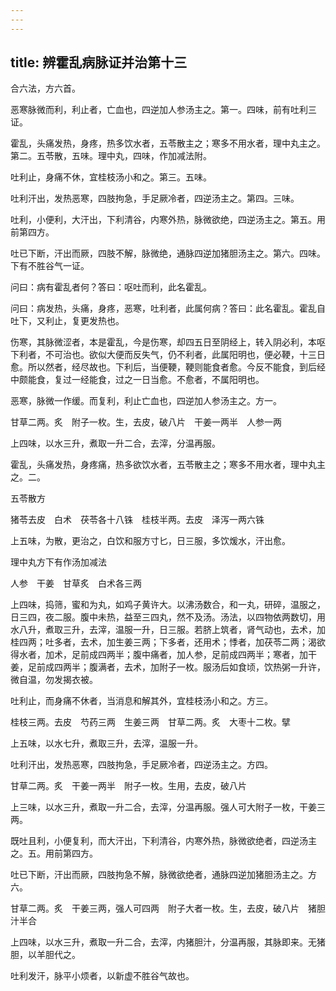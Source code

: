 ```yaml
---
---
---
```

title: 辨霍乱病脉证并治第十三
---



合六法，方六首。

恶寒脉微而利，利止者，亡血也，四逆加人参汤主之。第一。四味，前有吐利三证。

霍乱，头痛发热，身疼，热多饮水者，五苓散主之；寒多不用水者，理中丸主之。第二。五苓散，五味。理中丸，四味，作加减法附。

吐利止，身痛不休，宜桂枝汤小和之。第三。五味。

吐利汗出，发热恶寒，四肢拘急，手足厥冷者，四逆汤主之。第四。三味。

吐利，小便利，大汗出，下利清谷，内寒外热，脉微欲绝，四逆汤主之。第五。用前第四方。

吐已下断，汗出而厥，四肢不解，脉微绝，通脉四逆加猪胆汤主之。第六。四味。下有不胜谷气一证。

问曰：病有霍乱者何？答曰：呕吐而利，此名霍乱。

问曰：病发热，头痛，身疼，恶寒，吐利者，此属何病？答曰：此名霍乱。霍乱自吐下，又利止，复更发热也。

伤寒，其脉微涩者，本是霍乱，今是伤寒，却四五日至阴经上，转入阴必利，本呕下利者，不可治也。欲似大便而反失气，仍不利者，此属阳明也，便必鞕，十三日愈。所以然者，经尽故也。下利后，当便鞕，鞕则能食者愈。今反不能食，到后经中颇能食，复过一经能食，过之一日当愈。不愈者，不属阳明也。

恶寒，脉微一作缓。而复利，利止亡血也，四逆加人参汤主之。方一。

甘草二两。炙　附子一枚。生，去皮，破八片　干姜一两半　人参一两

上四味，以水三升，煮取一升二合，去滓，分温再服。

霍乱，头痛发热，身疼痛，热多欲饮水者，五苓散主之；寒多不用水者，理中丸主之。二。

五苓散方

猪苓去皮　白术　茯苓各十八铢　桂枝半两。去皮　泽泻一两六铢

上五味，为散，更治之，白饮和服方寸匕，日三服，多饮煖水，汗出愈。

理中丸方下有作汤加减法

人参　干姜　甘草炙　白术各三两

上四味，捣筛，蜜和为丸，如鸡子黄许大。以沸汤数合，和一丸，研碎，温服之，日三四，夜二服。腹中未热，益至三四丸，然不及汤。汤法，以四物依两数切，用水八升，煮取三升，去滓，温服一升，日三服。若脐上筑者，肾气动也，去术，加桂四两；吐多者，去术，加生姜三两；下多者，还用术；悸者，加茯苓二两；渴欲得水者，加术，足前成四两半；腹中痛者，加人参，足前成四两半；寒者，加干姜，足前成四两半；腹满者，去术，加附子一枚。服汤后如食顷，饮热粥一升许，微自温，勿发揭衣被。

吐利止，而身痛不休者，当消息和解其外，宜桂枝汤小和之。方三。

桂枝三两。去皮　芍药三两　生姜三两　甘草二两。炙　大枣十二枚。擘

上五味，以水七升，煮取三升，去滓，温服一升。

吐利汗出，发热恶寒，四肢拘急，手足厥冷者，四逆汤主之。方四。

甘草二两。炙　干姜一两半　附子一枚。生用，去皮，破八片

上三味，以水三升，煮取一升二合，去滓，分温再服。强人可大附子一枚，干姜三两。

既吐且利，小便复利，而大汗出，下利清谷，内寒外热，脉微欲绝者，四逆汤主之。五。用前第四方。

吐已下断，汗出而厥，四肢拘急不解，脉微欲绝者，通脉四逆加猪胆汤主之。方六。

甘草二两。炙　干姜三两，强人可四两　附子大者一枚。生，去皮，破八片　猪胆汁半合

上四味，以水三升，煮取一升二合，去滓，内猪胆汁，分温再服，其脉即来。无猪胆，以羊胆代之。

吐利发汗，脉平小烦者，以新虚不胜谷气故也。